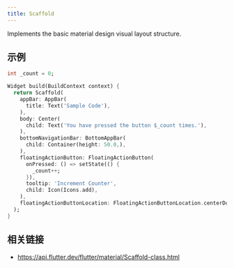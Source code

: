 ```yaml
---
title: Scaffold
---
```


Implements the basic material design visual layout structure.

## 示例

```dart liveslice=Scaffold mockup=iPhone7
int _count = 0;

Widget build(BuildContext context) {
  return Scaffold(
    appBar: AppBar(
      title: Text('Sample Code'),
    ),
    body: Center(
      child: Text('You have pressed the button $_count times.'),
    ),
    bottomNavigationBar: BottomAppBar(
      child: Container(height: 50.0,),
    ),
    floatingActionButton: FloatingActionButton(
      onPressed: () => setState(() {
        _count++;
      }),
      tooltip: 'Increment Counter',
      child: Icon(Icons.add),
    ),
    floatingActionButtonLocation: FloatingActionButtonLocation.centerDocked,
  );
}
```

## 相关链接

- https://api.flutter.dev/flutter/material/Scaffold-class.html

